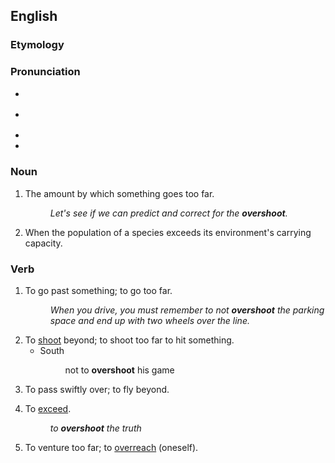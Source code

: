 ==English==

===Etymology===
{{prefix|en|over|shoot}}

===Pronunciation===
* {{q|noun}} {{a|US}} {{IPA|en|/ˈoʊ.vɚˌshut/}}
* {{q|verb}} {{a|US}} {{IPA|en|/ˌoʊ.vɚˈshut/}}
* {{audio|en|en-us-overshoot.ogg|Audio (US)}}
* {{rhymes|en|uːt}}

===Noun===
{{en-noun}}

# {{lb|en|uncountable}} The amount by which something goes too far.
#: ''Let's see if we can predict and correct for the '''overshoot'''.''
# {{lb|en|countable|ecology}} When the population of a species exceeds its environment's carrying capacity.

===Verb===
{{en-verb|overshoots|overshooting|overshot|overshot}}

# To go past something; to go too far.
#: ''When you drive, you must remember to not '''overshoot''' the parking space and end up with two wheels over the line.''
# To [[shoot]] beyond; to shoot too far to hit something.
#* South
#*: not to '''overshoot''' his game
# To pass swiftly over; to fly beyond.
#: {{rfquotek|en|Hartle}}
# {{lb|en|figurative}} To [[exceed]].
#: ''to '''overshoot''' the truth''
#: {{rfquotek|en|Cowper}}
# {{lb|en|reflexive}} To venture too far; to [[overreach]] (oneself).